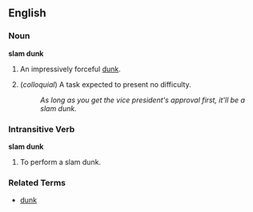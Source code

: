 ==English==

===Noun===
'''slam dunk'''

# {{basketball}} An impressively forceful [[dunk]].
# (''colloquial'') A task expected to present no difficulty.
#: ''As long as you get the vice president's approval first, it'll be a slam dunk.''

===Intransitive Verb===
'''slam dunk'''

# {{basketball}} To perform a slam dunk.

===Related Terms===
*[[dunk]]